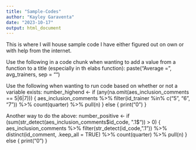 ```yaml
---
title: "Sample-Codes"
author: "Kayley Garaventa"
date: "2023-10-17"
output: html_document
---
```


This is where I will house sample code I have either figured out on own or with help from the internet.

Use the following in a code chunk when wanting to add a value from a function to a title (especially in th elabs function):
paste("Average = ", avg_trainers, sep = "")

Use the following when wanting to run code based on whether or not a variable exists:
number_highend <- if (any(na.omit(aes_inclusion_comments == 5|6|7))) {
  aes_inclusion_comments %>%
    filter(id_trainer %in% c("5", "6", "7")) %>%
    count(quarter) %>%
    pull(n)
} else {
  print("0")
}

Another way to do the above:
number_positive <- if (sum(str_detect(aes_inclusion_comments$id_code, ".1$")) > 0) {
  aes_inclusion_comments %>%
    filter(str_detect(id_code, ".1")) %>%
    distinct(id_comment, .keep_all = TRUE) %>% 
    count(quarter) %>%
    pull(n)
} else {
  print("0")
}